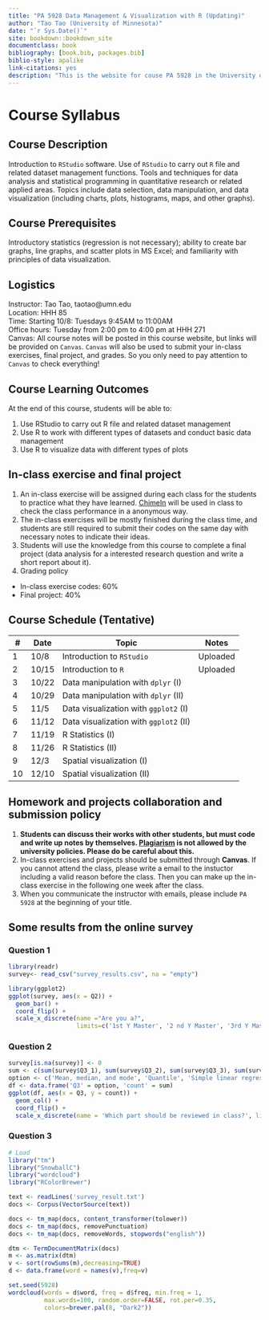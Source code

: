 ```yaml
--- 
title: "PA 5928 Data Management & Visualization with R (Updating)"
author: "Tao Tao (University of Minnesota)"
date: "`r Sys.Date()`"
site: bookdown::bookdown_site
documentclass: book
bibliography: [book.bib, packages.bib]
biblio-style: apalike
link-citations: yes
description: "This is the website for couse PA 5928 in the University of Minnesota"
---
```


# Course Syllabus

## Course Description

Introduction to ``RStudio`` software. Use of ``RStudio`` to carry out ``R`` file and related dataset management functions. Tools and techniques for data analysis and statistical programming in quantitative research or related applied areas. Topics include data selection, data manipulation, and data visualization (including charts, plots, histograms, maps, and other graphs).

## Course Prerequisites

Introductory statistics (regression is not necessary); ability to create bar graphs, line graphs, and scatter plots in MS Excel; and familiarity with principles of data visualization.

## Logistics

Instructor: Tao Tao, taotao@umn.edu  
Location: HHH 85  
Time: Starting 10/8: Tuesdays 9:45AM to 11:00AM   
Office hours: Tuesday from 2:00 pm to 4:00 pm at HHH 271  
Canvas: All course notes will be posted in this course website, but links will be provided on ``Canvas``. ``Canvas`` will also be used to submit your in-class exercises, final project, and grades.  So you only need to pay attention to ``Canvas`` to check everything!

## Course Learning Outcomes

At the end of this course, students will be able to:

1. Use RStudio to carry out R file and related dataset management
2. Use R to work with different types of datasets and conduct basic data management
3. Use R to visualize data with different types of plots

## In-class exercise and final project

1. An in-class exercise will be assigned during each class for the students to practice what they have learned. [ChimeIn](https://chimein2.cla.umn.edu) will be used in class to check the class performance in a anonymous way.
2. The in-class exercises will be mostly finished during the class time, and students are still required to submit their codes on the same day with necessary notes to indicate their ideas.
3. Students will use the knowledge from this course to complete a final project (data analysis for a interested research question and write a short report about it).
4. Grading policy

* In-class exercise codes: 60%
* Final project: 40%

## Course Schedule (Tentative)


| #  | Date  | Topic                               | Notes |
|----|-------|-------------------------------------|-------|
| 1  | 10/8  | Introduction to ``RStudio``            |Uploaded |
| 2  | 10/15 | Introduction to ``R``                   |Uploaded |
| 3  | 10/22 | Data manipulation with ``dplyr`` (I)    |       |
| 4  | 10/29 | Data manipulation with ``dplyr`` (II)   |       |
| 5  | 11/5  | Data visualization with ``ggplot2`` (I)  |       |
| 6  | 11/12 | Data visualization with ``ggplot2`` (II) |       |
| 7  | 11/19 | R Statistics (I)                    |       |
| 8  | 11/26 | R Statistics (II)                   |       |
| 9  | 12/3  | Spatial visualization (I)           |       |
| 10 | 12/10 | Spatial visualization (II)          |       |

## Homework and projects collaboration and submission policy

1. **Students can discuss their works with other students, but must code and write up notes by themselves. [Plagiarism](https://communitystandards.umn.edu/content/plagiarism) is not allowed by the university policies. Please do be careful about this.**
2. In-class exercises and projects should be submitted through **Canvas**. If you cannot attend the class, please write a email to the instuctor including a valid reason before the class. Then you can make up the in-class exercise in the following one week after the class.
3. When you communicate the instructor with emails, please include ``PA 5928`` at the beginning of your title.

## Some results from the online survey

### Question 1

```r
library(readr)
survey<- read_csv("survey_results.csv", na = "empty")

library(ggplot2)
ggplot(survey, aes(x = Q2)) +
  geom_bar() +
  coord_flip() +
  scale_x_discrete(name ="Are you a?", 
                   limits=c('1st Y Master', '2 nd Y Master', '3rd Y Master', 'PhD'))
```

### Question 2

```r
survey[is.na(survey)] <- 0
sum <- c(sum(survey$Q3_1), sum(survey$Q3_2), sum(survey$Q3_3), sum(survey$Q3_4), sum(survey$Q3_5), sum(survey$Q3_6))
option <- c('Mean, median, and mode', 'Quantile', 'Simple linear regression', 'Multi-variable regression', 'Logistic regression', 'None of them')
df <- data.frame('Q3' = option, 'count' = sum)
ggplot(df, aes(x = Q3, y = count)) +
  geom_col() +
  coord_flip() +
  scale_x_discrete(name = 'Which part should be reviewed in class?', limits=df$Q3)

```

### Question 3

```r
# Load
library("tm")
library("SnowballC")
library("wordcloud")
library("RColorBrewer")

text <- readLines('survey_result.txt')
docs <- Corpus(VectorSource(text))

docs <- tm_map(docs, content_transformer(tolower))
docs <- tm_map(docs, removePunctuation)
docs <- tm_map(docs, removeWords, stopwords("english"))

dtm <- TermDocumentMatrix(docs)
m <- as.matrix(dtm)
v <- sort(rowSums(m),decreasing=TRUE)
d <- data.frame(word = names(v),freq=v)

set.seed(5928)
wordcloud(words = d$word, freq = d$freq, min.freq = 1,
          max.words=100, random.order=FALSE, rot.per=0.35, 
          colors=brewer.pal(8, "Dark2"))
```
